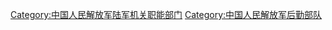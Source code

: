 {{Catmore}}

[[Category:中国人民解放军陆军机关职能部门|Category:中国人民解放军陆军机关职能部门]]
[[Category:中国人民解放军后勤部队|Category:中国人民解放军后勤部队]]